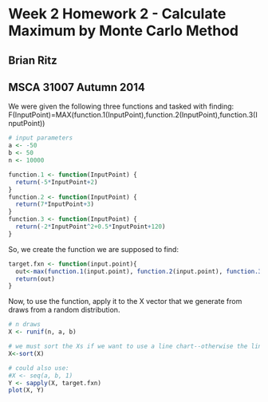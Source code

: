 Week 2 Homework 2 - Calculate Maximum by Monte Carlo Method
========================================================
Brian Ritz
--------------------------------------------------------
MSCA 31007 Autumn 2014
--------------------------------------------------------

We were given the following three functions and tasked with finding:
F(InputPoint)=MAX(function.1(InputPoint),function.2(InputPoint),function.3(InputPoint))

```{r}
# input parameters 
a <- -50
b <- 50
n <- 10000
```

```{r}
function.1 <- function(InputPoint) {
  return(-5*InputPoint+2)
}
function.2 <- function(InputPoint) {
  return(7*InputPoint+3)
}
function.3 <- function(InputPoint) {
  return(-2*InputPoint^2+0.5*InputPoint+120)
}
```

So, we create the function we are supposed to find:

```{r}
target.fxn <- function(input.point){
  out<-max(function.1(input.point), function.2(input.point), function.3(input.point))
  return(out)
}
```

Now, to use the function, apply it to the X vector that we generate from draws from a random distribution.

```{r}

# n draws
X <- runif(n, a, b)

# we must sort the Xs if we want to use a line chart--otherwise the lines will be drawn across the figure
X<-sort(X)

# could also use: 
#X <- seq(a, b, 1)
Y <- sapply(X, target.fxn)
plot(X, Y)

```

